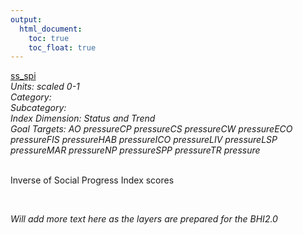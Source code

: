 ```yaml
---
output:
  html_document:
    toc: true
    toc_float: true
---
```


[ss_spi](https://github.com/OHI-Science/bhi/blob/master/baltic/layers/ss_spi_gl2018.csv)\
*Units: scaled 0-1*\
*Category:*\
*Subcategory:*\
*Index Dimension: Status and Trend*\
*Goal Targets: AO pressureCP pressureCS pressureCW pressureECO pressureFIS pressureHAB pressureICO pressureLIV pressureLSP pressureMAR pressureNP pressureSPP pressureTR pressure*\
<br>

Inverse of Social Progress Index scores

<br>

*Will add more text here as the layers are prepared for the BHI2.0*

<br>



<br>

